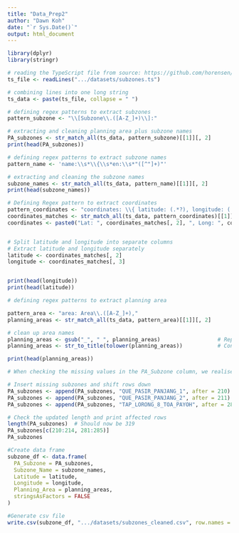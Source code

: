 ```yaml
---
title: "Data_Prep2"
author: "Dawn Koh"
date: "`r Sys.Date()`"
output: html_document
---
```


```r
library(dplyr)
library(stringr)
```

```r
# reading the TypeScript file from source: https://github.com/horensen/sg-areas/blob/main/src/data/subzones.ts
ts_file <- readLines(".../datasets/subzones.ts")

# combining lines into one long string
ts_data <- paste(ts_file, collapse = " ")
```

```r
# defining regex patterns to extract subzones
pattern_subzone <- "\\[Subzone\\.([A-Z_]+)\\]:"

# extracting and cleaning planning area plus subzone names
PA_subzones <- str_match_all(ts_data, pattern_subzone)[[1]][, 2]
print(head(PA_subzones))
```


```r
# defining regex patterns to extract subzone names
pattern_name <- 'name:\\s*\\{\\s*en:\\s*"([^"]+)"'

# extracting and cleaning the subzone names
subzone_names <- str_match_all(ts_data, pattern_name)[[1]][, 2]
print(head(subzone_names))

```

```r
# Defining Regex pattern to extract coordinates
pattern_coordinates <- "coordinates: \\{ latitude: (.*?), longitude: (.*?) \\}"
coordinates_matches <- str_match_all(ts_data, pattern_coordinates)[[1]]
coordinates <- paste0("Lat: ", coordinates_matches[, 2], ", Long: ", coordinates_matches[, 3])


# Split latitude and longitude into separate columns
# Extract latitude and longitude separately
latitude <- coordinates_matches[, 2]
longitude <- coordinates_matches[, 3]


print(head(longitude))
print(head(latitude))

```


```r
# defining regex patterns to extract planning area

pattern_area <- "area: Area\\.([A-Z_]+),"
planning_areas <- str_match_all(ts_data, pattern_area)[[1]][, 2]

# clean up area names
planning_areas <- gsub("_", " ", planning_areas)                  # Replace underscores with spaces
planning_areas <- str_to_title(tolower(planning_areas))           # Convert to title case

print(head(planning_areas))

```

```r
# When checking the missing values in the PA_Subzone column, we realised that Pasir Panjang 1, Pasir Panjang 2 and Lorong 8 Toa Payoh were missing, despite having values under the Subzone_Name, Latitude and Longitude and Planning_Area columns. Hence, instead of removing the missing observations, we decided to manually add them into the data frame.

# Insert missing subzones and shift rows down
PA_subzones <- append(PA_subzones, "QUE_PASIR_PANJANG_1", after = 210)
PA_subzones <- append(PA_subzones, "QUE_PASIR_PANJANG_2", after = 211)
PA_subzones <- append(PA_subzones, "TAP_LORONG_8_TOA_PAYOH", after = 282)

# Check the updated length and print affected rows
length(PA_subzones)  # Should now be 319
PA_subzones[c(210:214, 281:285)]
PA_subzones

```
```r
#Create data frame
subzone_df <- data.frame(
  PA_Subzone = PA_subzones,
  Subzone_Name = subzone_names,
  Latitude = latitude,
  Longitude = longitude,
  Planning_Area = planning_areas,
  stringsAsFactors = FALSE
)
```


```r
#Generate csv file
write.csv(subzone_df, ".../datasets/subzones_cleaned.csv", row.names = FALSE)
```





